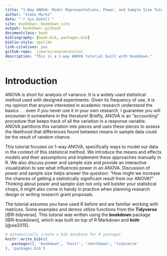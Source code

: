 ```yaml
--- 
title: "1-Way ANOVA- Model Representations, Power, and Sample Size Tutorial"
author: "Simon Marks"
date: "`r Sys.Date()`"
site: bookdown::bookdown_site
output: bookdown::gitbook
documentclass: book
bibliography: [book.bib, packages.bib]
biblio-style: apalike
link-citations: yes
github-repo:  sjmarks/anovatutorial
description: "This is a 1-way ANOVA tutorial built with bookdown."
---
```


# Introduction {#intro}

ANOVA is short for analysis of variance. It is a widely used statistical method used with designed experiments. Given its frequency of use, it is my opinion that anyone interested in academic research understand the basics. . . even if you never use it in your own research, I guarantee you will encounter it somewhere in the literature! Briefly, ANOVA is an "accounting" procedure that keeps track of all the variation in a response variable. ANOVA partitions this variation into pieces and uses these pieces to assess the likelihood that differences found between means in sample data could be the result of random chance.

This tutorial focuses on 1-way ANOVA, specifically ways to model our data in the context of this statistical method. We introduce the means and effects models and their assumptions and implement these approaches manually in R. We also discuss power and sample size and provide an interactive visualization to see what influences power in an ANOVA. Discussion of power and sample size helps answer the question: "How might we increase the chances of getting a statistically significant result from our ANOVA?" Thinking about power and sample size not only will bolster your statistical chops, it might also come in handy in practice when planning research design or writing research grant proposals.

The tutorial assumes you have used R before and are familiar working with matrices. Some examples and demos utilize functions from the **Tidyverse** [@R-tidyverse]. This tutorial was written using the **bookdown** package [@R-bookdown], which was built on top of R Markdown and **knitr** [@xie2015].

```r
# automatically create a bib database for R packages
knitr::write_bib(c(
  .packages(), 'bookdown', 'knitr', 'rmarkdown', 'tidyverse'
), 'packages.bib')
```
